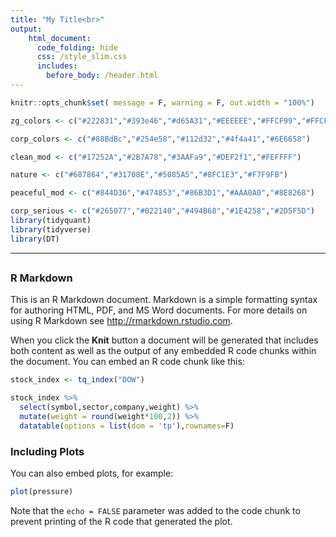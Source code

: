 ```yaml
---
title: "My Title<br>"
output:
    html_document:
      code_folding: hide
      css: /style_slim.css
      includes:
        before_body: /header.html
---
```


```r
knitr::opts_chunk$set( message = F, warning = F, out.width = "100%")

zg_colors <- c("#222831","#393e46","#d65A31","#EEEEEE","#FFCF99","#FFCF99")

corp_colors <- c("#88BdBc","#254e58","#112d32","#4f4a41","#6E6658")

clean_mod <- c("#17252A","#2B7A78","#3AAFa9","#DEF2f1","#FEFFFF")

nature <- c("#687864","#31708E","#5085A5","#8FC1E3","#F7F9FB")

peaceful_mod <- c("#844D36","#474853","#86B3D1","#AAA0A0","#8E8268")

corp_serious <- c("#265077","#022140","#494B68","#1E4258","#2D5F5D")
library(tidyquant)
library(tidyverse)
library(DT)

```

<script>
hljs.registerLanguage("r",
  function(e){
    var r="([a-zA-Z]|\\.[a-zA-Z.])[a-zA-Z0-9._]*";
    return{
      c:[e.HCM,
        {cN:"fun-param",b:"([a-zA-Z]|\\.[a-zA-Z.])[a-zA-Z0-9._]*\\s+=\\s+",r:0},
        {cN:"pipe",b:"%>%|\\+|\\(|\\)",r:0},
        {cN:"assign",b:" <- ",r:0},
        {cN:"keyword",b:"([a-zA-Z]|\\.[a-zA-Z.])[a-zA-Z0-9._]*::",r:0},
  //      {cN:"dplyr",b:"tibble|mutate|select|filter|summari[sz]e|arrange|group_by",e:"[a-zA-Z0-9._]*",r:0},
        {b:r,l:r, k:
          {keyword:"function if in break next repeat else for return switch while try tryCatch stop warning require library attach detach source setMethod setGeneric setGroupGeneric setClass ... pal req top ymd abs all max min seq cor cat rev rgb img sym dat viz xts dim get rep sum GET map box RSI SMA cov div ADX CCI EMA OBV unz lag pdf set tic toc str fit mdy plot rect need quin list mean ncol sort HTML icon year vars days sent eval gsub nrow sqrt desc funs near pull labs fill head NROW pmap map2 diag dist View prod lead MACD data dput time beqs nest tail coef bake prep view with syms stop toRGB paste round setwd which magma apply kable match names slice hcaes month q_dat style years parse count str_c space print tally top_n quote alpha index split trunc pluck enquo hcmap weeks getwd nchar aroon stoch floor unzip cbind thead table pname order today juice acast rpois log10 filter ggplot length column format months return mutate select layout median gather spread sample script tabBox rename tibble hchart q_indx q_news tq_get factor ifelse paste0 unique cutree hclust unnest screen source map_df strong vector av_get getIVP detach search unlist safely substr BBands mapply unlink a_to_z reduce lapply levels abline tk_tbl getURL h_port switch recipe fit_xy sticker plot_ly library arrange ungroup viridis colSums message shQuote col2rgb tribble tabItem bubbles cor_mat filt_df observe q_comps q_price ret_hot subplot text_df vistime rep_len replace reorder str_sub hrp_fun imf_ind q_trash percent options map_dfr web_url sprintf isolate hot_col q_quote setdiff content anytime rowSums add_row ggtitle enframe map_chr dirname heatmap timevis as_date glimpse density readPDF VCorpus summary brinson metrics testing predict colorbar fluidRow reactive shinyApp tabPanel validate group_by read_csv quantile separate menuItem row_spec tabItems DTOutput full_row ggplotly half_row hc_title hot_cols hot_to_r index_df index_dt q_return q_screen renderUI uiOutput colnames contains min_rank geom_col imf_data plot_geo rownames setNames tq_index tempfile distinct has_name optional last_day add_bars filt_df2 screen_2 recurFun str_glue quo_name getQuote gregexpr str_trim fromJSON is_empty withTags strsplit corrplot sample_n col_grow hc_xAxis theme_tq hpfilter training autoplot twsOrder pmap_chr tidyfeed step_log as_tibble add_lines fluidPage wellPanel summarise summarize left_join mutate_at add_trace datatable full_page highchart hot_table html_text inst_data q_descrip q_pricing read_html textInput tq_mutate watch_obj character identical add_tally anti_join bind_cols bind_rows full_join mutate_if select_if semi_join as_factor as_vector str_split cell_spec geom_line setSolver fileInput mainPanel bal_sheet q_returns structure stat_ecdf html_node html_attr write_csv invisible browsable chaikinAD anomalize case_when GetIncome URISource df_status set_names roc_curve step_corr geom_rect tableGrob order_fun wordcloud make_ames mandelbrot theme_void event_data ggcorrplot navbarPage plotOutput renderPlot shinytheme everything with_order add_indent htmlOutput scroll_box group_rows renderText hctreemap2 data_frame formatDate hc_tooltip hist_chart html_nodes q_intraday tech_price textOutput wordcloud2 arrange_at inner_join coord_flip facet_wrap str_detect str_length add_column write_disk row_number read_delim styleEqual adjustOHLC getSymbols getWeights titlePanel html_table str_locate twsConnect av_api_key geom_vline q_data_ref mutate_all image_info image_read image_trim image_chop floor_date blpConnect qrs_screen replace_na read_excel geom_hline geom_point formalArgs read_lines gain_curve set_engine step_scale hctreemap3 list_parse linear_reg step_dummy step_other geom_raster add_ribbons selectInput sliderInput winsorize_x shinyServer sidebarMenu tableOutput formatStyle menuSubItem q_key_stats q_watchlist withSpinner adjustcolor str_replace renderPrint str_extract geom_smooth one_or_more fct_reorder renderTable hex_to_rgba isConnected add_headers mkt_factors image_scale image_write letterCloud list_parse2 geom_ribbon clean_names rand_forest step_center assert_that all_nominal coord_fixed geom_abline install_load plotlyOutput renderPlotly hc_colorAxis ceiling_date company_news create_yaxis numericInput observeEvent q_cf_fmt_tbl q_transcript ticker_price tq_mutate_xy tq_transmute str_to_lower str_to_title str_to_upper actionButton geom_density radioButtons sidebarPanel cf_statement getRecBipart q_quote_safe zero_or_more safe_q_price image_border percent_rank excel_sheets findInterval loadWorkbook q_price_test all_outcomes dashboardBody dashboardPage kable_styling q_bal_fmt_tbl bubblesOutput checkboxInput hc_add_series q_inc_fmt_tbl q_key_returns renderBubbles rhandsontable unnest_tokens theme_minimal dat_structure imf_data_flow hide_colorbar as_data_frame portfolioSpec sidebarLayout q_mkt_factors getClusterVar html_children styleColorBar str_match_all test_copy_emi palette_light readWorksheet initial_split reqOpenOrders anyDuplicated animation_opts selectizeInput dateRangeInput get_sentiments reactiveValues tq_performance dat_pull_react ideal_location formatCurrency q_latest_quote geom_histogram time_decompose hc_plotOptions getOptionChain all_predictors textConnection gtable_combine sell_short_fun pairwise_count dashboardHeader q_balance_sheet add_annotations company_filings dataTableOutput highchartOutput renderDataTable renderHighchart str_replace_all sliderTextInput str_split_fixed getTargetReturn q_bench_returns q_construct_url rowid_to_column tq_transmute_xy renderHighChart animation_button animation_slider dashboardSidebar highchartOutput2 conditionalPanel formatPercentage hc_rangeSelector renderWordcloud2 wordcloud2Output animationOptions riingo_set_token hc_mapNavigation suppressMessages suppressWarnings q_rename_convert tq_index_options q_geometric_link colorRampPalette sidebarSearchForm portfolioFrontier reqAccountUpdates twsPortfolioValue CompactDataMethod supported_tickers download_map_data get_data_from_map scale_fill_brewer mandelbrot_palette column_to_rownames hc_yAxis_multiples q_income_statement q_return_stats_one q_return_stats_two rownames_to_column verbatimTextOutput hc_add_series_ohlc setNFrontierPoints scale_x_continuous q_return_stats_full renderRHandsontable rHandsontableOutput DataStructureMethod scale_fill_gradientn package_dependencies q_cash_flow_statement datetime_to_timestamp tq_mutate_fun_options collapsibleTreeSummary plot_anomaly_decomposition tq_performance_fun_options",
          literal:"NULL NA TRUE FALSE T F Inf NaN NA_integer_|10 NA_real_|10 NA_character_|10 NA_complex_|10"},
        r:0},
        {cN:"number",b:"0[xX][0-9a-fA-F]+[Li]?\\b",r:0},
        {cN:"number",b:"\\d+(?:[eE][+\\-]?\\d*)?L\\b",r:0},
        {cN:"number",b:"\\d+\\.(?!\\d)(?:i\\b)?",r:0},
        {cN:"number",b:"\\d+(?:\\.\\d*)?(?:[eE][+\\-]?\\d*)?i?\\b",r:0},
        {cN:"number",b:"\\.\\d+(?:[eE][+\\-]?\\d*)?i?\\b",r:0},
        {b:"`",e:"`",r:0},
        {cN:"string",c:[e.BE],v:[{b:'"',e:'"'},{b:"'",e:"'"}]},
        {cN:"zg-paren",b:"\\(|\\)",r:0}
      ]
    }
  }
);



</script>
<hr>

## {.tabset .tabset-fade}


### R Markdown

This is an R Markdown document. Markdown is a simple formatting syntax for authoring HTML, PDF, and MS Word documents. For more details on using R Markdown see <http://rmarkdown.rstudio.com>.

When you click the **Knit** button a document will be generated that includes both content as well as the output of any embedded R code chunks within the document. You can embed an R code chunk like this:

```r

stock_index <- tq_index("DOW")

stock_index %>% 
  select(symbol,sector,company,weight) %>% 
  mutate(weight = round(weight*100,2)) %>% 
  datatable(options = list(dom = 'tp'),rownames=F)
```

### Including Plots

You can also embed plots, for example:

```r
plot(pressure)
```

Note that the `echo = FALSE` parameter was added to the code chunk to prevent printing of the R code that generated the plot.
